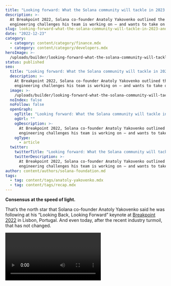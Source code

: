 ```yaml
---
title: "Looking forward: What the Solana community will tackle in 2023 and beyond"
description: >-
  At Breakpoint 2022, Solana co-founder Anatoly Yakovenko outlined the
  engineering challenges his team is working on — and wants to take on next.
slug: looking-forward-what-the-solana-community-will-tackle-in-2023-and-beyond
date: "2022-12-23"
category:
  - category: content/category/finance.mdx
  - category: content/category/developers.mdx
heroImage: >-
  /uploads/builder/looking-forward-what-the-solana-community-will-tackle-in-2023-and-beyond/7c87bd8fcd664cb0baa0da1a4b256de7.jpg
status: published
seo:
  title: "Looking forward: What the Solana community will tackle in 2023 and beyond"
  description: >-
    At Breakpoint 2022, Solana co-founder Anatoly Yakovenko outlined the
    engineering challenges his team is working on — and wants to take on next.
  image: >-
    /uploads/builder/looking-forward-what-the-solana-community-will-tackle-in-2023-and-beyond/7c87bd8fcd664cb0baa0da1a4b256de7.jpg
  noIndex: false
  noFollow: false
  openGraph:
    ogTitle: "Looking forward: What the Solana community will tackle in 2023 and beyond"
    ogUrl: ""
    ogDescription: >-
      At Breakpoint 2022, Solana co-founder Anatoly Yakovenko outlined the
      engineering challenges his team is working on — and wants to take on next.
    ogType:
      - article
  twitter:
    twitterTitle: "Looking forward: What the Solana community will tackle in 2023 and beyond"
    twitterDescription: >-
      At Breakpoint 2022, Solana co-founder Anatoly Yakovenko outlined the
      engineering challenges his team is working on — and wants to take on next.
author: content/authors/solana-foundation.md
tags:
  - tag: content/tags/anatoly-yakovenko.mdx
  - tag: content/tags/recap.mdx
---
```


**Consensus at the speed of light.**

That’s the north star that Solana co-founder Anatoly Yakovenko said he was following at his “Looking Back, Looking Forward” keynote at [Breakpoint 2022](https://solana.com/breakpoint?ref=solana.ghost.io) in Lisbon, Portugal. And even today, after the recent industry turmoil, that has not changed.

<video url="https://youtu.be/5NDs3Il2J3Q " />

In order to get to consensus at the speed of light and onboard users around the world, Yakovenko outlined the problems and issues he had identified as roadblocks on the way to mass adoption. Here are the core problems the Solana development team and greater Solana community are tackling now — and what’s on the horizon.

## **Today’s initiatives**

### **Mobile**

Right now, crypto is chained to the desktop. But, for millions of people around the world, the primary way they interact with the internet is through their mobile devices. There’s just one big problem.

“The business models for web3 are not really compatible with how the business models work in the big app stores,” Yakovenko said. “When you buy-to-own video on Amazon Prime, you don't actually own it. You're renting it from Amazon, maybe forever, or maybe whenever Amazon decides not to have that video anymore. So it's not true digital ownership.”

Current mobile phones reflect this centralized set up — curated app stores are not friendly to crypto use cases, and dApps that make it through app store approval processes require users to take extra steps to connect to a wallet. It creates a lot of friction for the user. “It's a big challenge, not for the network, but for the user experience,” Yakovenko said. “And for developers.”

The [Solana Mobile Stack,](https://solanamobile.com/news/solana-mobile-stack-reveal?ref=solana.ghost.io) developed by [Solana Mobile](https://solanamobile.com/?ref=solana.ghost.io) and coming first on the Android-compatible Saga phone, aims to make mobile more crypto-friendly. The **seed vault**, for example, uses the secure element built into every phone to store the seed phrase in a way that cannot be read by Android, allowing dApps to seamlessly connect with wallets. And the **Solana dApp Store** will be a permissionless marketplace for mobile dApps.

DVT-1, the first developer devices, [started shipping](https://twitter.com/solanamobile/status/1603498506085289985?ref=solana.ghost.io) in mid-December. The Solana dApp Store will [accept the first applications](https://twitter.com/solanamobile/status/1605668888175206400?ref=solana.ghost.io) in January, and Saga devices for the general public will ship in early 2023.

### **Reliability and Resiliency**

![](/uploads/builder/looking-forward-what-the-solana-community-will-tackle-in-2023-and-beyond/image-1.jpg)

From "Looking Back, Looking Forward" at Breakpoint 2022, Nov. 5th 2022.

Early in 2022, Solana ran into a series of bugs that caused the network to halt — and ever since, network reliability has been the main focus of the core Solana engineering team. Several of these bugs were novel, while others were the result of exponentially increasing use of the network.

“We've had a lot of challenges over the last year,” Yakovenko said. “I would say this whole last year has been all about reliability for the Solana engineering team. And a lot of that, I think we've solved.”

[Network upgrades](https://solana.com/upgrades?ref=solana.ghost.io) are already in the process of being rolled out, if not already:

- **QUIC:** Solana uses a permissionless UDP-based protocol to process transactions — but under the old design, high transaction volume could overwhelm the network. Redeploying the UDP on top of QUIC, a protocol written by Google, allows for fast asynchronous communication. QUIC is currently live on Mainnet-beta.
- **Stake-weighted QoS:** Weighting validator priority by stake, instead of processing transactions regardless of source, “prevents unstaked nodes or low-stake nodes from spamming everyone else,” Yakovenko says. Stake-weighted QoS is already live on Mainnet-beta.
- **Local fee markets:** Local fee markets will allow users to pay a little extra to have their transaction processed first. These fee markets are live on Mainnet-beta, with RPC and wallet support coming soon.

And while a number of community projects, like Jito and Mango, are working to make the network more reliable, the biggest wholesale upgrade of the network could come from **Firedancer,** a new validator client developed by Jump.

[Firedancer](https://jumpcrypto.com/firedancer/?ref=solana.ghost.io) is a second validator client, meaning that people could potentially run their validators using one of two entirely different software packages with independent dependencies. It is extremely performant and processes .6 million transactions per second [in a test environment](https://youtu.be/YF-7duYCK54?ref=solana.ghost.io) (much more than the current network’s average of 4,000, which is still far more than other blockchains can support).

Solana would be the only other smart contract network besides Ethereum to have more than one independent validator client — which would be a boon for the network. If a bug happens to take down one of the clients, the network will remain running on the other, increasing Solana’s reliability and resiliency.

### **Programmability**

“I've always said that Solana is like Linux, and it should be as programmable as Linux,” said Yakovenko. “That means using modern tools like compilers to support a very large set of developer languages.”

The Solana community has made some major strides in ensuring the network became more programmable. There is already a Solidity compiler for Solana, solang. Anchor, a framework for building on Solana, has become much easier for developers to use — and the newly released program Seahorse allows people to write Anchor programs using Python. “We went from chewing glass last year to surfing glass,” Yakovenko said.

But there’s still some major moves on the horizon. [**Token-22,**](https://youtu.be/Gr0cSdqIjD4?ref=solana.ghost.io) a new token standard, will enable the development of new applications, like collecting royalties on transfers and ownership and confidential payments. Token-22 is coming soon.

### **Performance**

There’s been a number of other upgrades in the works to make Solana a more secure, performant network.

In order to make sure the Solana network can transmit information almost instantly around the world, the core engineering team has introduced some **turbine optimizations** that are deep under the hood. “I think this is probably the coolest piece of technology that we built that nobody knows about,” Yakovenko said.

There is also a lot of work being done on **runtime optimizations** as well. While upgrades to Solana’s Sealevel runtime have made the network even faster at processing transactions, engineers are still making headway on two really big, difficult problems — the transaction scheduler, and then playing those transactions back.

“These are those kinds of engineering problems that you can spend a lifetime on,” Yakovenko said. “The solutions are getting better and better, and heuristics are getting much closer to the best possible you can have.”

### **Security**

The security of the network is paramount to mainstream adoption. Luckily, a number of improvements will be implemented soon to make Solana more secure–for both the network at large and users.

And while Solana’s massive increase in the [**number of validators**](https://solanabeach.io/?ref=solana.ghost.io) has made the network more secure and censorship resistant, there are still improvements that are needed before widespread adoption.

“If you really imagine these networks taking over the majority of finance — like real finance, trillions of dollars being moved between banks, between Forex, between payments — these networks need to provide guarantees that are much, much stronger than, than what exists today,” Yakovenko said. “How do we scale the set to the point that at a gut level, when you're the Chief Security Officer at Bank of America, you're like, ‘Well, I can trust this thing, because there's so many nodes that the probability of something going wrong is basically zero’?”

Yakovenko points to **automatic audits** as a security feature developed by ecosystem teams like OtterSec and Sec3 that will help developers catch common smart contract and development mistakes. “As much automation as we can build, the more robust that these systems can get.”

Meanwhile, consumer-facing products such as the Solana Mobile Stack’s **seed vault** will make self custody much easier — and more secure— for consumers.

## **Tomorrow’s challenges**

![](/uploads/builder/looking-forward-what-the-solana-community-will-tackle-in-2023-and-beyond/image-2.jpg)

Anatoly Yakovenko, on stage at Breakpoint with the Solana Foundation's Austin Federa, Nov. 5th, 2022.

### **Programmability**

Yakovenko has his eye on some major problems that he would like teams in the Solana ecosystem to tackle.

“Luckily, we don't have a difficulty bomb — we’re already Proof of Stake — so I think it's downhill from here,” he said. “But there's still a lot of really hard problems left.

On the programmability front, there are a number of big ideas that could make Solana even easier. There’s already tooling in place that could help make **formal verification** a reality, which could help developers get closer to a second implementation for their smart contracts. “My hope is at next year’s Breakpoint, I'll be talking about the smart contracts that are open source, have formally verifiable specs, that auditors can look at the spec and tell you where you're missing an assumption, or an assumption is not possible to prove,” Yakovenko said.

**Type-rich bitcode,** Yakovenko says “was basically science fiction when I was an undergrad 20 years ago.” Built on the work that’s been previously done with Linux, it could potentially remove a lot of the plumbing and boilerplate between Solana programs that currently cannot call functions between each other. “This is really like the difference between full composability in the world computer, and like passing messages between different services. And I want that full composability,” he said. “The kinds of things that developers will build I think will blow everyone's mind.

One of the other gnarly problems on Yakovenko’s mind? **Network state and dynamic pricing for storage.** “What happens when you have like, 5 billion accounts or 10 billion accounts? We've actually done a lot of optimizations over the last year to just scale it with hardware,” he said. “But that still doesn't mean that we know how to price that storage. We don't know what the value of the next account should be next to the validators, and how to make sure that that storage is used effectively.”

### **Network-level**

At the network level, the name of the game is “slimming down Solana.” What does that mean? Yakovenko points to the research around light clients, which allows users who are not running a full validator node to look at a small sampling of data. These light clients could be a way to effectively secure the network and validate that the majority of nodes are correct. For Solana, he half-jokingly calls these **diet clients**, “because Solana is a big fat protocol. The proofs are much fatter than something on a very, very thin protocol layer.”

Another big idea on Yakovenko’s mind — removing the act of block production from running a validator node. “This allows the actual block producers to be a bit stateless and not need the most synchronized state, so they can spend all of their resources on this very gnarly, real time knapsack problem of creating blocks,” he said. “That's a huge reliability improvement, and a pretty significant improvement for latency.” Using **bankless leaders** would free up validator nodes to verify the network.

The other side of that coin is **APEX,** which would remove the ebb and flow of dealing with web traffic demands from validators by separating out the work of playing and reviewing blocks from picking forks. “Once you pick a fork, you know the execution and you know the result. And if we can accomplish this, that means that you can have actual program execution run a full epoch behind fork choice. That gives you two days worth of transactions to execute at once,” Yakovenko said.

All three ideas would make the network more secure and performant.

## **“The mother of all difficult bombs:” Multiple concurrent block producers**

This all leads to the big problem that Yakovenko sees as the holy grail, the “mother of all difficult bombs.”

If Solana is to create a real-time historical record of events that happen in the world, information needs to be transmitted as fast as possible. Who heard about information first can determine the winners and losers in the world of finance, for example. “If you're the first to recognize an economic opportunity,” Yakovenko said, “you should be the one to get credit for it to be able to take it.”

To fight this, you need to reduce latencies in the network. Take a look at this map as an example:

![](/uploads/builder/looking-forward-what-the-solana-community-will-tackle-in-2023-and-beyond/image-3.jpg)

From "Looking Back, Looking Forward" at Breakpoint 2022, Nov. 5th 2022.

Right now, Monkey King has to send his transactions across the Atlantic, much further than Solana Summer Monkey. And that geographic distance makes a difference — a few milliseconds of latency could determine whether Monkey King makes a transaction first.

If there were to be multiple concurrent block producers, however, there now could be multiple places to validate transactions at the same time — reducing latency and giving everyone a much fairer chance.

Yakovenko is quick to point out that although it sounds like it, this isn’t actually the same as sharding, which is popular on some other blockchain platforms. “We still have a single state machine, a single unified worldview of what the state is,” he said. “We just have multiple ways to encode that history.”

Ultimately, all these updates and proposals will help **make decentralized systems as fast, reliable, and secure as their centralized counterparts.** “It just takes a bunch of work and some organization,” he said.

And by tackling these problems, the Solana community will be closer to that goal than ever.

